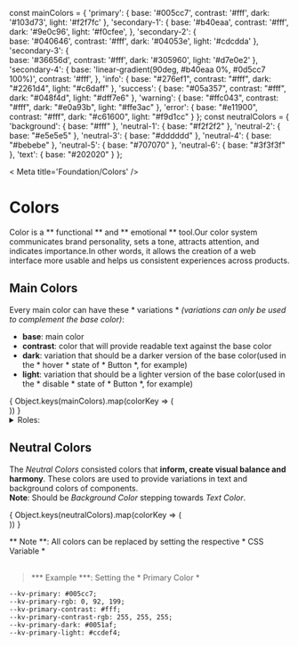 const mainColors = {
	'primary': {
		base: '#005cc7',
		contrast: '#fff',
		dark: '#103d73',
		light: '#f2f7fc'
	},
	'secondary-1': {
		base: '#b40eaa',
		contrast: '#fff',
		dark: '#9e0c96',
		light: '#f0cfee',
	},
	'secondary-2': {	
		base: '#040646',
		contrast: '#fff',
		dark: '#04053e',
		light: '#cdcdda'
	},
	'secondary-3': {	
		base: '#36656d',
		contrast: '#fff',
		dark: '#305960',
		light: '#d7e0e2'
	},
	'secondary-4': {
		base: 'linear-gradient(90deg, #b40eaa 0%, #0d5cc7 100%)',
		contrast: '#fff',
	},
	'info': {
		base: "#276ef1", 
		contrast: "#fff", 
		dark: "#2261d4", 
		light: "#c6daff"
	},
	'success': {
		base: "#05a357", 
		contrast: "#fff", 
		dark: "#048f4d", 
		light: "#dff7e6"
	},
	'warning': {
		base: "#ffc043", 
		contrast: "#fff", 
		dark: "#e0a93b", 
		light: "#ffe3ac"
	},
	'error': {
		base: "#e11900", 
		contrast: "#fff", 
		dark: "#c61600", 
		light: "#f9d1cc"
	}
};
const neutralColors = {
	'background': {
		base: "#fff"
	},
	'neutral-1': {
		base: "#f2f2f2"
	},
	'neutral-2': {
		base: "#e5e5e5"
	},
	'neutral-3': {
		base: "#dddddd"
	},
	'neutral-4': {
		base: "#bebebe"
	},
	'neutral-5': {
		base: "#707070"
	},
	'neutral-6': {
		base: "#3f3f3f"
	},
	'text': {
		base: "#202020"
	}
};


< Meta title='Foundation/Colors' />


# Colors
Color is a ** functional ** and ** emotional ** tool.Our color system communicates brand personality, sets a tone, attracts attention, and indicates importance.In other words, it allows the creation of a web interface more usable and helps us consistent experiences across products.  

## Main Colors

Every main color can have these * variations *
*(variations can only be used to complement the base color)*:

* __base__: main color
* __contrast__: color that will provide readable text against the base color
* __dark__: variation that should be a darker version of the base color(used in the * hover * state of * Button *, for example) 
* __light__: variation that should be a lighter version of the base color(used in the * disable * state of * Button *, for example) 

<ColorPalette>
	{
		Object.keys(mainColors).map(colorKey => (
			<div>
				<ColorItem
					key={colorKey}
					title={colorKey}
					subtitle={`kv-color(\'${colorKey.toLowerCase()}\', *variation*)`}
					colors={mainColors[colorKey]}
				/>
			</div>
		))
	}
</ColorPalette>
<details>
	<summary>Roles:</summary>
	<ul>
		<li><strong>Primary palette</strong>: The role of primary color is to overrun the other colors to catch the eye of the human easily.</li>
		<li><strong>Secondary palette</strong>: The secondary colors principal role is to be a <strong>complement to the primary color</strong>. So it can only be used as decor elements or in a small component that needs to be distinctive. </li>
		<li><strong>Alerts palette</strong>: The role of these colors is to inform different statuses. Each color is assigned a group. </li>
	</ul>
	<h3></h3>
	 
</details>

## Neutral Colors
The *Neutral Colors* consisted colors that **inform, create visual balance and harmony**. These colors are used to provide variations in text and background colors of components.  
**Note**: Should be *Background Color* stepping towards *Text Color*.  

<ColorPalette>
	{
		Object.keys(neutralColors).map(colorKey => (
			<div>
				<ColorItem
					key={colorKey}
					title={colorKey}
					subtitle={`kv-color(\'${colorKey.toLowerCase()}\')`}
					colors={neutralColors[colorKey]}
				/>
			</div>
		))
	}
</ColorPalette>


** Note **: All colors can be replaced by setting the respective * CSS Variable * <br></br>
> *** Example ***: Setting the * Primary Color *
```
--kv-primary: #005cc7;
--kv-primary-rgb: 0, 92, 199;
--kv-primary-contrast: #fff;
--kv-primary-contrast-rgb: 255, 255, 255;
--kv-primary-dark: #0051af;
--kv-primary-light: #ccdef4;
```
